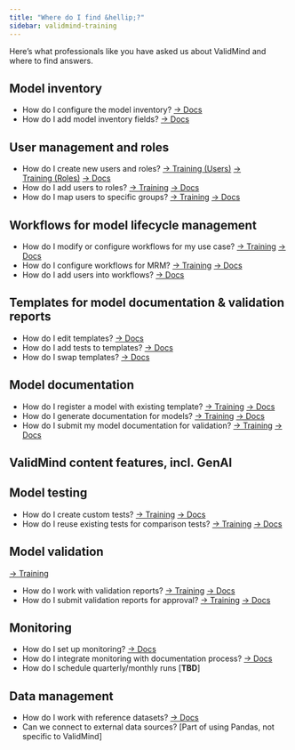 ```yaml
---
title: "Where do I find &hellip;?"
sidebar: validmind-training
---
```


Here's what professionals like you have asked us about ValidMind and where to find answers.

## Model inventory
<!-- [→ Administrator Fundamentals](https://docs.validmind.ai/training/administrator-fundamentals/administrator-fundamentals.html){.button-green} -->

- How do I configure the model inventory? [→ Docs](https://docs.validmind.ai/guide/model-inventory/managing-model-inventory.html){.button-pink} 
- How do I add model inventory fields? [→ Docs](https://docs.validmind.ai/guide/model-inventory/manage-inventory-custom-fields.html){.button-pink}

## User management and roles
<!-- [→ Administrator Fundamentals](https://docs.validmind.ai/training/administrator-fundamentals/administrator-fundamentals.html){.button-green} -->

- How do I create new users and roles? [→ Training (Users)](https://docs.validmind.ai/training/administrator-fundamentals/administrator-fundamentals.html#/section-4){.button-green}  [→ Training (Roles)](https://docs.validmind.ai/training/administrator-fundamentals/administrator-fundamentals.html#/section-6){.button-green} [→ Docs](https://docs.validmind.ai/guide/managing-users/manage-users.html){.button-pink}
- How do I add users to roles? [→ Training](https://docs.validmind.ai/training/administrator-fundamentals/administrator-fundamentals.html#/section-4){.button-green} [→ Docs](https://docs.validmind.ai/guide/managing-users/manage-roles.html){.button-pink}
- How do I map users to specific groups? [→ Training](https://docs.validmind.ai/training/administrator-fundamentals/administrator-fundamentals.html#/section-4){.button-green} [→ Docs](https://docs.validmind.ai/guide/managing-users/manage-groups.html){.button-pink}

## Workflows for model lifecycle management
<!-- [→ Administrator Fundamentals](https://docs.validmind.ai/training/administrator-fundamentals/administrator-fundamentals.html){.button-green} -->

- How do I modify or configure workflows for my use case? [→ Training](https://docs.validmind.ai/training/administrator-fundamentals/administrator-fundamentals.html#/section-12){.button-green} [→ Docs](https://docs.validmind.ai/guide/model-workflows/working-with-model-workflows.html){.button-pink}
- How do I configure workflows for MRM? [→ Training](https://docs.validmind.ai/training/administrator-fundamentals/administrator-fundamentals.html#/section-12){.button-green} [→ Docs](https://docs.validmind.ai/guide/model-workflows/set-up-model-workflows.html){.button-pink}
- How do I add users into workflows? [→ Docs](https://docs.validmind.ai/guide/managing-users/manage-roles.html){.button-pink}

## Templates for model documentation & validation reports
<!-- [→ Administrator Fundamentals](https://docs.validmind.ai/training/administrator-fundamentals/administrator-fundamentals.html){.button-green} -->

- How do I edit templates? [→ Docs](https://docs.validmind.ai/guide/model-documentation/customize-documentation-templates.html){.button-pink}
- How do I add tests to templates? [→ Docs](https://docs.validmind.ai/guide/model-documentation/customize-documentation-templates.html){.button-pink}
- How do I swap templates? [→ Docs](https://docs.validmind.ai/guide/model-documentation/customize-documentation-templates.html){.button-pink}

## Model documentation
<!-- [→ Training](https://docs.validmind.ai/training/developer-fundamentals/developer-fundamentals.html){.button-green} -->

- How do I register a model with existing template? [→ Training](https://docs.validmind.ai/training/developer-fundamentals/developer-fundamentals.html){.button-green} [→ Docs](https://docs.validmind.ai/guide/model-inventory/register-models-in-inventory.html){.button-pink}
- How do I generate documentation for models? [→ Training](https://docs.validmind.ai/training/developer-fundamentals/developer-fundamentals.html){.button-green} [→ Docs](https://docs.validmind.ai/developers/documenting-models.html){.button-pink}
- How do I submit my model documentation for validation? [→ Training](https://docs.validmind.ai/training/developer-fundamentals/developer-fundamentals.html){.button-green} [→ Docs](https://docs.validmind.ai/guide/model-documentation/submit-for-approval.html){.button-pink}

## ValidMind content features, incl. GenAI
<!-- [→ ValidMind Content Features](https://docs.validmind.ai/training/validmind-content-features/validmind-content-features.html){.button-green} -->

<!-- - How do I use GenAI to enhance content? [→ ValidMind Content Features](https://docs.validmind.ai/training/validmind-content-features/validmind-content-features.html){.button-green} -->
<!-- - Where and how to enhance content [→ ValidMind Content Features](https://docs.validmind.ai/training/validmind-content-features/validmind-content-features.html){.button-green} -->
<!-- - How do I turn GenAI generation on/off [→ ValidMind Content Features](https://docs.validmind.ai/training/validmind-content-features/validmind-content-features.html){.button-green} -->

## Model testing
<!-- [→ Developer Fundamentals](https://docs.validmind.ai/training/developer-fundamentals/developer-fundamentals.html){.button-green} -->

- How do I create custom tests? [→ Training](https://docs.validmind.ai/training/developer-fundamentals/developer-fundamentals.html){.button-green} [→ Docs](https://docs.validmind.ai/developers/run-tests-and-test-suites.html){.button-pink}
- How do I reuse existing tests for comparison tests? [→ Training](https://docs.validmind.ai/training/developer-fundamentals/developer-fundamentals.html){.button-green} [→ Docs](https://docs.validmind.ai/developers/run-tests-and-test-suites.html){.button-pink}

## Model validation
[→ Training](https://docs.validmind.ai/training/validator-fundamentals/validator-fundamentals.html){.button-green}

- How do I work with validation reports? [→ Training](https://docs.validmind.ai/training/validator-fundamentals/validator-fundamentals.html){.button-green} [→ Docs](https://docs.validmind.ai/guide/model-validation/working-with-model-findings.html){.button-pink}
- How do I submit validation reports for approval? [→ Training](https://docs.validmind.ai/training/validator-fundamentals/validator-fundamentals.html){.button-green} [→ Docs](https://docs.validmind.ai/guide/model-documentation/submit-for-approval.html){.button-pink}

## Monitoring
<!-- [→ Monitoring Fundamentals](https://docs.validmind.ai/training/monitoring-fundamentals/monitoring-fundamentals.html){.button-pink} (FORTHCOMING) -->

- How do I set up monitoring? [→ Docs](https://docs.validmind.ai/guide/monitoring/ongoing-monitoring.html){.button-pink}
- How do I integrate monitoring with documentation process? [→ Docs](https://docs.validmind.ai/guide/monitoring/ongoing-monitoring.html){.button-pink} 
- How do I schedule quarterly/monthly runs [**TBD**]<!-- [→ Docs](https://docs.validmind.ai/training/monitoring-fundamentals/monitoring-fundamentals.html){.button-pink} (FORTHCOMING)-->
 
## Data management
<!-- [→ Developer Fundamentals](https://docs.validmind.ai/training/developer-fundamentals/developer-fundamentals.html){.button-green} -->

- How do I work with reference datasets? [→ Docs](https://docs.validmind.ai/developers/documenting-models.html){.button-pink}
- Can we connect to external data sources? [Part of using Pandas, not specific to ValidMind]